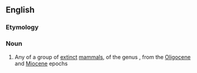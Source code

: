 ==English==
{{rfi|en}}
{{wikipedia|Indricotheriinae}}
{{wikispecies|Hyracodontidae}}<!--genus not mentioned at Wikispecies 3/3/2013-->

===Etymology===
{{rfe|en}}

===Noun===
{{en-noun}}

# Any of a group of [[extinct]] [[mammal]]s, of the genus {{taxlink|Indricotherium|genus|noshow=1}}, from the [[Oligocene]] and [[Miocene]] epochs